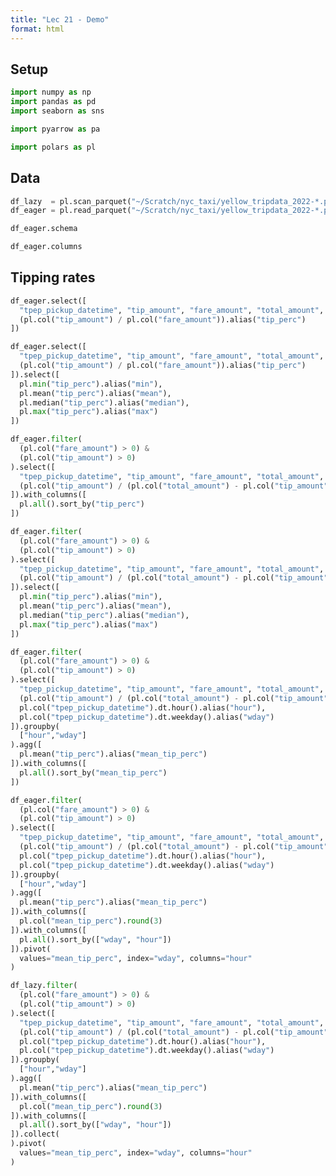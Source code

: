 ```yaml
---
title: "Lec 21 - Demo"
format: html
---
```


## Setup

```python
import numpy as np
import pandas as pd
import seaborn as sns

import pyarrow as pa

import polars as pl
```

## Data

```python
df_lazy  = pl.scan_parquet("~/Scratch/nyc_taxi/yellow_tripdata_2022-*.parquet")
df_eager = pl.read_parquet("~/Scratch/nyc_taxi/yellow_tripdata_2022-*.parquet")
```

```python
df_eager.schema
```

```python
df_eager.columns
```

## Tipping rates

```python
df_eager.select([
  "tpep_pickup_datetime", "tip_amount", "fare_amount", "total_amount",
  (pl.col("tip_amount") / pl.col("fare_amount")).alias("tip_perc")
])
```

```python
df_eager.select([
  "tpep_pickup_datetime", "tip_amount", "fare_amount", "total_amount",
  (pl.col("tip_amount") / pl.col("fare_amount")).alias("tip_perc")
]).select([
  pl.min("tip_perc").alias("min"),
  pl.mean("tip_perc").alias("mean"),
  pl.median("tip_perc").alias("median"),
  pl.max("tip_perc").alias("max")
])
```

```python
df_eager.filter(
  (pl.col("fare_amount") > 0) &
  (pl.col("tip_amount") > 0)
).select([
  "tpep_pickup_datetime", "tip_amount", "fare_amount", "total_amount",
  (pl.col("tip_amount") / (pl.col("total_amount") - pl.col("tip_amount"))).alias("tip_perc")
]).with_columns([
  pl.all().sort_by("tip_perc")
])
```


```python
df_eager.filter(
  (pl.col("fare_amount") > 0) &
  (pl.col("tip_amount") > 0)
).select([
  "tpep_pickup_datetime", "tip_amount", "fare_amount", "total_amount",
  (pl.col("tip_amount") / (pl.col("total_amount") - pl.col("tip_amount"))).alias("tip_perc")
]).select([
  pl.min("tip_perc").alias("min"),
  pl.mean("tip_perc").alias("mean"),
  pl.median("tip_perc").alias("median"),
  pl.max("tip_perc").alias("max")
])
```

```python
df_eager.filter(
  (pl.col("fare_amount") > 0) &
  (pl.col("tip_amount") > 0)
).select([
  "tpep_pickup_datetime", "tip_amount", "fare_amount", "total_amount",
  (pl.col("tip_amount") / (pl.col("total_amount") - pl.col("tip_amount"))).alias("tip_perc"),
  pl.col("tpep_pickup_datetime").dt.hour().alias("hour"),
  pl.col("tpep_pickup_datetime").dt.weekday().alias("wday")
]).groupby(
  ["hour","wday"]
).agg([
  pl.mean("tip_perc").alias("mean_tip_perc")
]).with_columns([
  pl.all().sort_by("mean_tip_perc")
])
```

```python
df_eager.filter(
  (pl.col("fare_amount") > 0) &
  (pl.col("tip_amount") > 0)
).select([
  "tpep_pickup_datetime", "tip_amount", "fare_amount", "total_amount",
  (pl.col("tip_amount") / (pl.col("total_amount") - pl.col("tip_amount"))).alias("tip_perc"),
  pl.col("tpep_pickup_datetime").dt.hour().alias("hour"),
  pl.col("tpep_pickup_datetime").dt.weekday().alias("wday")
]).groupby(
  ["hour","wday"]
).agg([
  pl.mean("tip_perc").alias("mean_tip_perc")
]).with_columns([
  pl.col("mean_tip_perc").round(3)
]).with_columns([
  pl.all().sort_by(["wday", "hour"])
]).pivot(
  values="mean_tip_perc", index="wday", columns="hour"
)
```


```python
df_lazy.filter(
  (pl.col("fare_amount") > 0) &
  (pl.col("tip_amount") > 0)
).select([
  "tpep_pickup_datetime", "tip_amount", "fare_amount", "total_amount",
  (pl.col("tip_amount") / (pl.col("total_amount") - pl.col("tip_amount"))).alias("tip_perc"),
  pl.col("tpep_pickup_datetime").dt.hour().alias("hour"),
  pl.col("tpep_pickup_datetime").dt.weekday().alias("wday")
]).groupby(
  ["hour","wday"]
).agg([
  pl.mean("tip_perc").alias("mean_tip_perc")
]).with_columns([
  pl.col("mean_tip_perc").round(3)
]).with_columns([
  pl.all().sort_by(["wday", "hour"])
]).collect(
).pivot(
  values="mean_tip_perc", index="wday", columns="hour"
)
```